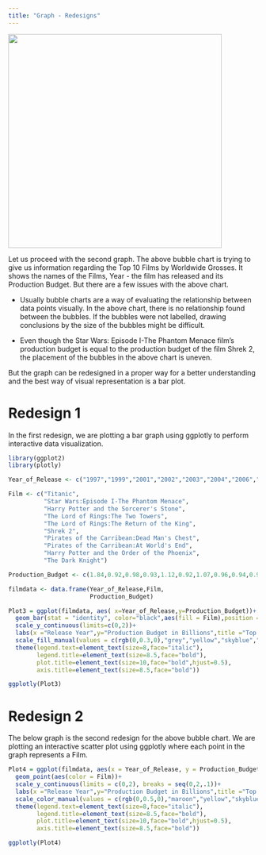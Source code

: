 ```yaml
---
title: "Graph - Redesigns"
---
```


![](Bad%20Graph%202.jpg){fig-align="center" width="431"}

Let us proceed with the second graph. The above bubble chart is trying to give us information regarding the Top 10 Films by Worldwide Grosses. It shows the names of the Films, Year - the film has released and its Production Budget. But there are a few issues with the above chart.

-   Usually bubble charts are a way of evaluating the relationship between data points visually. In the above chart, there is no relationship found between the bubbles. If the bubbles were not labelled, drawing conclusions by the size of the bubbles might be difficult.

-   Even though the Star Wars: Episode I-The Phantom Menace film’s production budget is equal to the production budget of the film Shrek 2, the placement of the bubbles in the above chart is uneven.

But the graph can be redesigned in a proper way for a better understanding and the best way of visual representation is a bar plot.

# Redesign 1

In the first redesign, we are plotting a bar graph using ggplotly to perform interactive data visualization.

```r
library(ggplot2)
library(plotly)

Year_of_Release <- c("1997","1999","2001","2002","2003","2004","2006","2007","2007","2008")

Film <- c("Titanic",
          "Star Wars:Episode I-The Phantom Menace",
          "Harry Potter and the Sorcerer's Stone",
          "The Lord of Rings:The Two Towers",
          "The Lord of Rings:The Return of the King",
          "Shrek 2",
          "Pirates of the Carribean:Dead Man's Chest",
          "Pirates of the Carribean:At World's End",
          "Harry Potter and the Order of the Phoenix",
          "The Dark Knight")

Production_Budget <- c(1.84,0.92,0.98,0.93,1.12,0.92,1.07,0.96,0.94,0.95)

filmdata <- data.frame(Year_of_Release,Film,
                       Production_Budget)

Plot3 = ggplot(filmdata, aes( x=Year_of_Release,y=Production_Budget))+
  geom_bar(stat = "identity", color="black",aes(fill = Film),position = "dodge")+
  scale_y_continuous(limits=c(0,2))+
  labs(x ="Release Year",y="Production Budget in Billions",title ="Top 10 Films by Worldwide Grosses")+
  scale_fill_manual(values = c(rgb(0,0.3,0),"grey","yellow","skyblue","orange","blue","purple","green","pink","red"))+
  theme(legend.text=element_text(size=8,face="italic"),
        legend.title=element_text(size=8.5,face="bold"),
        plot.title=element_text(size=10,face="bold",hjust=0.5),
        axis.title=element_text(size=8.5,face="bold"))

ggplotly(Plot3)
```

# Redesign 2

The below graph is the second redesign for the above bubble chart. We are plotting an interactive scatter plot using ggplotly where each point in the graph represents a Film.

```r
Plot4 = ggplot(filmdata, aes(x = Year_of_Release, y = Production_Budget)) + 
  geom_point(aes(color = Film))+
  scale_y_continuous(limits = c(0,2), breaks = seq(0,2,.1))+
  labs(x ="Release Year",y="Production Budget in Billions",title ="Top 10 Films by Worldwide Grosses")+
  scale_color_manual(values = c(rgb(0,0.5,0),"maroon","yellow","skyblue","orange","blue","purple","green","pink","red"))+
  theme(legend.text=element_text(size=8,face="italic"),
        legend.title=element_text(size=8.5,face="bold"),
        plot.title=element_text(size=10,face="bold",hjust=0.5),
        axis.title=element_text(size=8.5,face="bold"))

ggplotly(Plot4)
```
